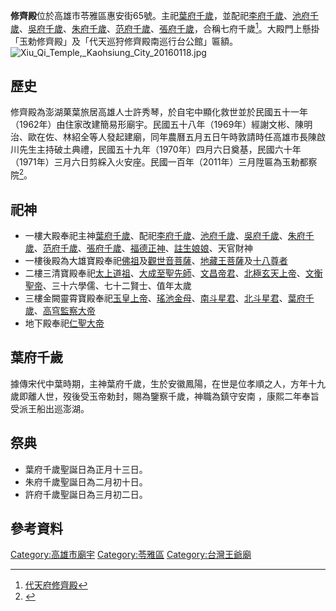 '''修齊殿'''位於高雄市苓雅區惠安街65號。主祀[[葉府千歲|葉府千歲]]，並配祀[[李府千歲|李府千歲]]、[[池府千歲|池府千歲]]、[[吳府千歲|吳府千歲]]、[[朱府千歲|朱府千歲]]、[[范府千歲|范府千歲]]、[[張府千歲|張府千歲]]，合稱七府千歲<ref>[https://www.facebook.com/pages/%E4%BB%A3%E5%A4%A9%E5%BA%9C%E4%BF%AE%E9%BD%8A%E6%AE%BF/172563336186500 代天府修齊殿]</ref>。大殿門上懸掛「玉勅修齊殿」及「代天巡狩修齊殿南巡行台公館」匾額。
[[File:Xiu_Qi_Temple,_Kaohsiung_City_20160118.jpg|thumb]]

== 歷史 ==
修齊殿為澎湖菓葉旅居高雄人士許秀琴，於自宅中顯化救世並於民國五十一年（1962年）由住家改建簡易形廟宇。民國五十八年（1969年）經謝文彬、陳明治、歐在佐、林紹全等人發起建廟，同年農曆五月五日午時敦請時任高雄市長陳啟川先生主持破土典禮，民國五十九年（1970年）四月六日奠基，民國六十年（1971年）三月六日剪綵入火安座。民國一百年（2011年）三月陞匾為玉勅都察院<ref>{{Cite web |url=http://crgis.rchss.sinica.edu.tw/temples/KaohsiungCity/lingya/64008025-XQD |title=文化資源地理資訊系統－財團法人高雄市修齊殿 |access-date=2016-01-17 |archive-url=https://web.archive.org/web/20181002154108/http://crgis.rchss.sinica.edu.tw/temples/KaohsiungCity/lingya/64008025-XQD |archive-date=2018-10-02 |dead-url=yes }}</ref>。

== 祀神 ==
*一樓大殿奉祀主神[[葉府千歲|葉府千歲]]、配祀[[李府千歲|李府千歲]]、[[池府千歲|池府千歲]]、[[吳府千歲|吳府千歲]]、[[朱府千歲|朱府千歲]]、[[范府千歲|范府千歲]]、[[張府千歲|張府千歲]]、[[福德正神|福德正神]]、[[註生娘娘|註生娘娘]]、天官財神
*一樓後殿為大雄寶殿奉祀[[佛祖|佛祖]]及[[觀世音菩薩|觀世音菩薩]]、[[地藏王菩薩|地藏王菩薩]]及[[十八羅漢|十八尊者]]
*二樓三清寶殿奉祀[[太上道祖|太上道祖]]、[[孔子|大成至聖先師]]、[[文昌帝君|文昌帝君]]、[[北極玄天上帝|北極玄天上帝]]、[[文衡聖帝|文衡聖帝]]、三十六學儒、七十二賢士、值年太歲
*三樓金闕靈霄寶殿奉祀[[玉皇上帝|玉皇上帝]]、[[瑤池金母|瑤池金母]]、[[南斗星君|南斗星君]]、[[北斗星君|北斗星君]]、[[葉府千歲|葉府千歲]]、[[高穹監察大帝|高穹監察大帝]]
*地下殿奉祀[[仁聖大帝|仁聖大帝]]

== 葉府千歲 ==
據傳宋代中葉時期，主神葉府千歲，生於安徽鳳陽，在世是位孝順之人，方年十九歲即離人世，歿後受玉帝勅封，賜為鑒察千歲，神職為鎮守安南  ，康熙二年奉旨受派王船出巡澎湖。

== 祭典 ==
*葉府千歲聖誕日為正月十三日。
*朱府千歲聖誕日為二月初十日。
*許府千歲聖誕日為三月初二日。

== 參考資料 ==
{{Reflist}}

[[Category:高雄市廟宇|Category:高雄市廟宇]]
[[Category:苓雅區|Category:苓雅區]]
[[Category:台灣王爺廟|Category:台灣王爺廟]]